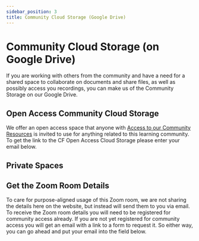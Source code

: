 ```yaml
---
sidebar_position: 3
title: Community Cloud Storage (Google Drive)
---
```



# Community Cloud Storage (on Google Drive)

If you are working with others from the community and have a need for a shared space to collaborate on documents and share files, as well as possibly access you recordings, you can make us of the Community Storage on our Google Drive. 


## Open Access Community Cloud Storage

We offer an open access space that anyone with [Access to our Community Resources](/how-to-engage/platforms-and-co-creation/access-community-resources) is invited to use for anything related to this learning community. To get the link to the CF Open Access Cloud Storage please enter your email below.

<center><AccessThroughEmail scriptUrl='https://script.google.com/macros/s/AKfycbwRiAE7iWiXh5gu68W8vTZ0vRREAbdVoylX-JmdRof27sNiK-VSVo_5geH2lqQVEvRL/exec' buttonText='Send me the Cloud Storage Link' spreadsheetId='1a7srw36BeyI0VQ7siw_jc8IMHkc32-PUsj-1QuyHPII' sheetName='response-drive-link'/></center>

## Private Spaces



## Get the Zoom Room Details
To care for purpose-aligned usage of this Zoom room, we are not sharing the details here on the website, but instead will send them to you via email. To receive the Zoom room details you will need to be registered for community access already. If you are not yet registered for community access you will get an email with a link to a form to request it. So either way, you can go ahead and put your email into the field below.


